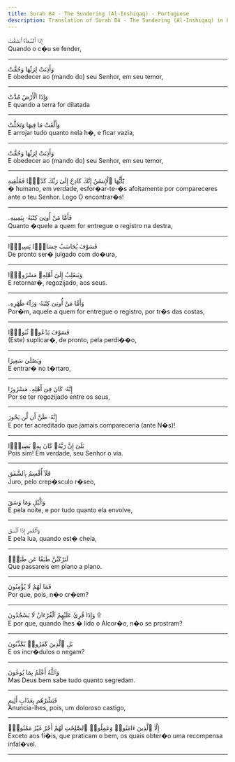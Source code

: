 ```yaml
---
title: Surah 84 - The Sundering (Al-Inshiqaq) - Portuguese
description: Translation of Surah 84 - The Sundering (Al-Inshiqaq) in Portuguese
---
```





<Aside type="quran" title="1">
إِذَا ٱلسَّمَآءُ ٱنشَقَّتْ
</Aside>

<Aside type="reference" title="1">
Quando o c�u se fender,
</Aside>

---

<Aside type="quran" title="2">
وَأَذِنَتْ لِرَبِّهَا وَحُقَّتْ
</Aside>

<Aside type="reference" title="2">
E obedecer ao (mando do) seu Senhor, em seu temor,
</Aside>

---

<Aside type="quran" title="3">
وَإِذَا ٱلْأَرْضُ مُدَّتْ
</Aside>

<Aside type="reference" title="3">
E quando a terra for dilatada
</Aside>

---

<Aside type="quran" title="4">
وَأَلْقَتْ مَا فِيهَا وَتَخَلَّتْ
</Aside>

<Aside type="reference" title="4">
E arrojar tudo quanto nela h�, e ficar vazia,
</Aside>

---

<Aside type="quran" title="5">
وَأَذِنَتْ لِرَبِّهَا وَحُقَّتْ
</Aside>

<Aside type="reference" title="5">
E obedecer ao (mando do) seu Senhor, em seu temor,
</Aside>

---

<Aside type="quran" title="6">
يَٰٓأَيُّهَا ٱلْإِنسَٰنُ إِنَّكَ كَادِحٌ إِلَىٰ رَبِّكَ كَدْحًۭا فَمُلَٰقِيهِ
</Aside>

<Aside type="reference" title="6">
� humano, em verdade, esfor�ar-te-�s afoitamente por compareceres ante o teu Senhor. Logo O encontrar�s!
</Aside>

---

<Aside type="quran" title="7">
فَأَمَّا مَنْ أُوتِىَ كِتَٰبَهُۥ بِيَمِينِهِۦ
</Aside>

<Aside type="reference" title="7">
Quanto �quele a quem for entregue o registro na destra,
</Aside>

---

<Aside type="quran" title="8">
فَسَوْفَ يُحَاسَبُ حِسَابًۭا يَسِيرًۭا
</Aside>

<Aside type="reference" title="8">
De pronto ser� julgado com do�ura,
</Aside>

---

<Aside type="quran" title="9">
وَيَنقَلِبُ إِلَىٰٓ أَهْلِهِۦ مَسْرُورًۭا
</Aside>

<Aside type="reference" title="9">
E retornar�, regozijado, aos seus.
</Aside>

---

<Aside type="quran" title="10">
وَأَمَّا مَنْ أُوتِىَ كِتَٰبَهُۥ وَرَآءَ ظَهْرِهِۦ
</Aside>

<Aside type="reference" title="10">
Por�m, aquele a quem for entregue o registro, por tr�s das costas,
</Aside>

---

<Aside type="quran" title="11">
فَسَوْفَ يَدْعُوا۟ ثُبُورًۭا
</Aside>

<Aside type="reference" title="11">
(Este) suplicar�, de pronto, pela perdi��o,
</Aside>

---

<Aside type="quran" title="12">
وَيَصْلَىٰ سَعِيرًا
</Aside>

<Aside type="reference" title="12">
E entrar� no t�rtaro,
</Aside>

---

<Aside type="quran" title="13">
إِنَّهُۥ كَانَ فِىٓ أَهْلِهِۦ مَسْرُورًا
</Aside>

<Aside type="reference" title="13">
Por se ter regozijado entre os seus,
</Aside>

---

<Aside type="quran" title="14">
إِنَّهُۥ ظَنَّ أَن لَّن يَحُورَ
</Aside>

<Aside type="reference" title="14">
E por ter acreditado que jamais compareceria (ante N�s)!
</Aside>

---

<Aside type="quran" title="15">
بَلَىٰٓ إِنَّ رَبَّهُۥ كَانَ بِهِۦ بَصِيرًۭا
</Aside>

<Aside type="reference" title="15">
Pois sim! Em verdade, seu Senhor o via.
</Aside>

---

<Aside type="quran" title="16">
فَلَآ أُقْسِمُ بِٱلشَّفَقِ
</Aside>

<Aside type="reference" title="16">
Juro, pelo crep�sculo r�seo,
</Aside>

---

<Aside type="quran" title="17">
وَٱلَّيْلِ وَمَا وَسَقَ
</Aside>

<Aside type="reference" title="17">
E pela noite, e por tudo quanto ela envolve,
</Aside>

---

<Aside type="quran" title="18">
وَٱلْقَمَرِ إِذَا ٱتَّسَقَ
</Aside>

<Aside type="reference" title="18">
E pela lua, quando est� cheia,
</Aside>

---

<Aside type="quran" title="19">
لَتَرْكَبُنَّ طَبَقًا عَن طَبَقٍۢ
</Aside>

<Aside type="reference" title="19">
Que passareis em plano a plano.
</Aside>

---

<Aside type="quran" title="20">
فَمَا لَهُمْ لَا يُؤْمِنُونَ
</Aside>

<Aside type="reference" title="20">
Por que, pois, n�o cr�em?
</Aside>

---

<Aside type="quran" title="21">
وَإِذَا قُرِئَ عَلَيْهِمُ ٱلْقُرْءَانُ لَا يَسْجُدُونَ ۩
</Aside>

<Aside type="reference" title="21">
E por que, quando lhes � lido o Alcor�o, n�o se prostram?
</Aside>

---

<Aside type="quran" title="22">
بَلِ ٱلَّذِينَ كَفَرُوا۟ يُكَذِّبُونَ
</Aside>

<Aside type="reference" title="22">
E os incr�dulos o negam?
</Aside>

---

<Aside type="quran" title="23">
وَٱللَّهُ أَعْلَمُ بِمَا يُوعُونَ
</Aside>

<Aside type="reference" title="23">
Mas Deus bem sabe tudo quanto segredam.
</Aside>

---

<Aside type="quran" title="24">
فَبَشِّرْهُم بِعَذَابٍ أَلِيمٍ
</Aside>

<Aside type="reference" title="24">
Anuncia-lhes, pois, um doloroso castigo,
</Aside>

---

<Aside type="quran" title="25">
إِلَّا ٱلَّذِينَ ءَامَنُوا۟ وَعَمِلُوا۟ ٱلصَّٰلِحَٰتِ لَهُمْ أَجْرٌ غَيْرُ مَمْنُونٍۭ
</Aside>

<Aside type="reference" title="25">
Exceto aos fi�is, que praticam o bem, os quais obter�o uma recompensa infal�vel.
</Aside>

---
